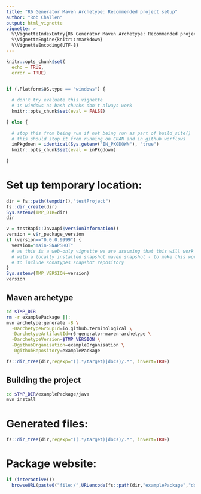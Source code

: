 ```yaml
---
title: "R6 Generator Maven Archetype: Recommended project setup"
author: "Rob Challen"
output: html_vignette
vignette: >
  %\VignetteIndexEntry{R6 Generator Maven Archetype: Recommended project setup}
  %\VignetteEngine{knitr::rmarkdown}
  %\VignetteEncoding{UTF-8}
---
```


```r
knitr::opts_chunk$set(
  echo = TRUE,
  error = TRUE)


if (.Platform$OS.type == "windows") {
  
  # don't try evaluate this vignette
  # in windows as bash chunks don't always work
  knitr::opts_chunk$set(eval = FALSE)

} else {
  
  # stop this from being run if not being run as part of build_site()
  # this should stop it from running on CRAN and in github worflows
  inPkgdown = identical(Sys.getenv("IN_PKGDOWN"), "true")
  knitr::opts_chunk$set(eval = inPkgdown)
  
}
```

# Set up temporary location:

```r
dir = fs::path(tempdir(),"testProject")
fs::dir_create(dir)
Sys.setenv(TMP_DIR=dir)
dir

v = testRapi::JavaApi$versionInformation()
version = v$r_package_version
if (version=="0.0.0.9999") {
  version="main-SNAPSHOT"
  # as this is a web-only vignette we are assuming that this will work as it is being run on a development machine.
  # with a locally installed snapshot maven snapshot - to make this work on another machine we need to adjust settings.xml
  # to include sonatypes snapshot repository
}
Sys.setenv(TMP_VERSION=version)
version
```

## Maven archetype

```bash
cd $TMP_DIR
rm -r examplePackage ||: 
mvn archetype:generate -B \
  -DarchetypeGroupId=io.github.terminological \
  -DarchetypeArtifactId=r6-generator-maven-archetype \
  -DarchetypeVersion=$TMP_VERSION \
  -DgithubOrganisation=exampleOrganisation \
  -DgithubRepository=examplePackage
```

```r
fs::dir_tree(dir,regexp="((.*/target)|docs)/.*", invert=TRUE)
```

## Building the project

```bash
cd $TMP_DIR/examplePackage/java
mvn install
```

# Generated files:

```r
fs::dir_tree(dir,regexp="((.*/target)|docs)/.*", invert=TRUE)
```

# Package website:

```r
if (interactive()) 
  browseURL(paste0("file:/",URLencode(fs::path(dir,"examplePackage","docs","index.html"))))
```